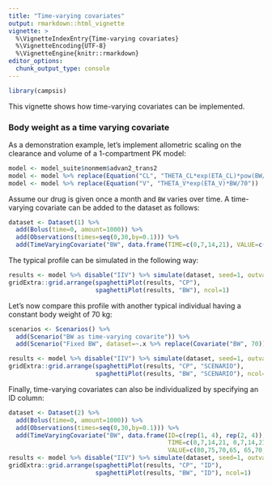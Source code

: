 ```yaml
---
title: "Time-varying covariates"
output: rmarkdown::html_vignette
vignette: >
  %\VignetteIndexEntry{Time-varying covariates}
  %\VignetteEncoding{UTF-8}
  %\VignetteEngine{knitr::rmarkdown}
editor_options: 
  chunk_output_type: console
---
```


```r
library(campsis)
```

This vignette shows how time-varying covariates can be implemented.

### Body weight as a time varying covariate

As a demonstration example, let's implement allometric scaling on the clearance and volume of a 1-compartment PK model:

```r
model <- model_suite$nonmem$advan2_trans2
model <- model %>% replace(Equation("CL", "THETA_CL*exp(ETA_CL)*pow(BW/70, 0.75)"))
model <- model %>% replace(Equation("V", "THETA_V*exp(ETA_V)*BW/70"))
```

Assume our drug is given once a month and `BW` varies over time. A time-varying covariate can be added to the dataset as follows:

```r
dataset <- Dataset(1) %>%
  add(Bolus(time=0, amount=1000)) %>%
  add(Observations(times=seq(0,30,by=0.1))) %>%
  add(TimeVaryingCovariate("BW", data.frame(TIME=c(0,7,14,21), VALUE=c(80,75,70,65))))
```

The typical profile can be simulated in the following way:

```r
results <- model %>% disable("IIV") %>% simulate(dataset, seed=1, outvars="BW")
gridExtra::grid.arrange(spaghettiPlot(results, "CP"),
                        spaghettiPlot(results, "BW"), ncol=1)
```

Let's now compare this profile with another typical individual having a constant body weight of 70 kg:

```r
scenarios <- Scenarios() %>%
  add(Scenario("BW as time-varying covarite")) %>%
  add(Scenario("Fixed BW", dataset=~.x %>% replace(Covariate("BW", 70))))

results <- model %>% disable("IIV") %>% simulate(dataset, seed=1, outvars="BW", scenarios=scenarios)
gridExtra::grid.arrange(spaghettiPlot(results, "CP", "SCENARIO"),
                        spaghettiPlot(results, "BW", "SCENARIO"), ncol=1)
```

Finally, time-varying covariates can also be individualized by specifying an ID column:

```r
dataset <- Dataset(2) %>%
  add(Bolus(time=0, amount=1000)) %>%
  add(Observations(times=seq(0,30,by=0.1))) %>%
  add(TimeVaryingCovariate("BW", data.frame(ID=c(rep(1, 4), rep(2, 4)),
                                            TIME=c(0,7,14,21, 0,7,14,21),
                                            VALUE=c(80,75,70,65, 65,70,75,80))))
results <- model %>% disable("IIV") %>% simulate(dataset, seed=1, outvars="BW")
gridExtra::grid.arrange(spaghettiPlot(results, "CP", "ID"),
                        spaghettiPlot(results, "BW", "ID"), ncol=1)
```
